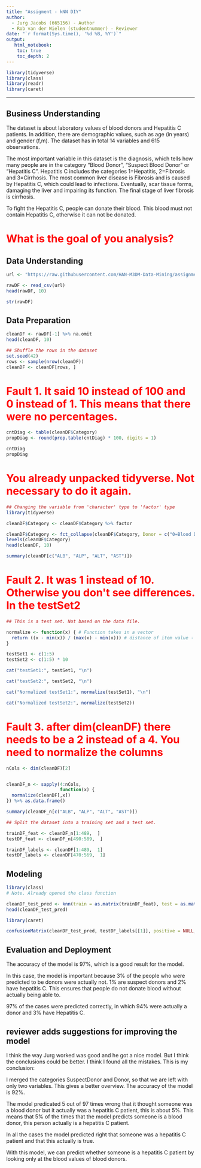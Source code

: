 ```yaml
---
title: "Assigment - kNN DIY"
author:
  - Jurg Jacobs (665156) - Author
  - Rob van der Wielen (studentnummer) - Reviewer
date: "`r format(Sys.time(), '%d %B, %Y')`"
output:
   html_notebook:
    toc: true
    toc_depth: 2
---
```



```r
library(tidyverse)
library(class)
library(readr)
library(caret)
```

---

## Business Understanding
The dataset is about laboratory values of blood donors and Hepatitis C patients. In addition, there are demographic values, such as age (in years) and gender (f,m). The dataset has in total 14 variables and 615 observations. 

The most important variable in this dataset is the diagnosis, which tells how many people are in the category "Blood Donor", "Suspect Blood Donor" or "Hepatitis C". Hepatitis C includes the categories 1=Hepatitis, 2=Fibrosis and 3=Cirrhosis. The most common liver disease is Fibrosis and is caused by Hepatitis C, which could lead to infections. Eventually, scar tissue forms, damaging the liver and impairing its function. The final stage of liver fibrosis is cirrhosis. 

To fight the Hepatitis C, people can donate their blood. This blood must not contain Hepatitis C, otherwise it can not be donated. 



<body>
  <h1 style="color:#FF0000";>What is the goal of you analysis?</h1>
</body>

## Data Understanding
```r

url <- "https://raw.githubusercontent.com/HAN-M3DM-Data-Mining/assignments/master/datasets/KNN-hcvdat0.csv"

rawDF <- read_csv(url)
head(rawDF, 10)

str(rawDF)
```


## Data Preparation
```r
cleanDF <- rawDF[-1] %>% na.omit
head(cleanDF, 10)

## Shuffle the rows in the dataset
set.seed(42)
rows <- sample(nrow(cleanDF))
cleanDF <- cleanDF[rows, ]

```

 <body>
 <h1 style="color:#FF0000";> Fault 1. It said 10 instead of 100 and 0 instead of 1. This means that there were no percentages.</h1>
 </body>

```r
cntDiag <- table(cleanDF$Category)
propDiag <- round(prop.table(cntDiag) * 100, digits = 1)

cntDiag
propDiag
```

 <body>
 <h1 style="color:#FF0000";> You already unpacked tidyverse. Not necessary to do it again.</h1>
 </body>
 
```r
## Changing the variable from 'character' type to 'factor' type
library(tidyverse)

cleanDF$Category <- cleanDF$Category %>% factor

cleanDF$Category <- fct_collapse(cleanDF$Category, Donor = c("0=Blood Donor", "0s=suspect Blood Donor"), HepatitisC = c("1=Hepatitis", "2=Fibrosis", "3=Cirrhosis"))
levels(cleanDF$Category)
head(cleanDF, 10)

summary(cleanDF[c("ALB", "ALP", "ALT", "AST")])
```

 <body>
 <h1 style="color:#FF0000";> Fault 2. It was 1 instead of 10. Otherwise you don't see differences. In the testSet2</h1>
 </body>
 
 
 
```r
## This is a test set. Not based on the data file. 

normalize <- function(x) { # Function takes in a vector
  return ((x - min(x)) / (max(x) - min(x))) # distance of item value - minimum vector value divided by the range of all vector values
}

testSet1 <- c(1:5)
testSet2 <- c(1:5) * 10

cat("testSet1:", testSet1, "\n")

cat("testSet2:", testSet2, "\n")

cat("Normalized testSet1:", normalize(testSet1), "\n")

cat("Normalized testSet2:", normalize(testSet2))
```
  <body>
 <h1 style="color:#FF0000";> Fault 3. after dim(cleanDF) there needs to be a 2 instead of a 4. You need to normalize the columns</h1>
 </body>

```r
nCols <- dim(cleanDF)[2]


cleanDF_n <- sapply(4:nCols,
                    function(x) {
  normalize(cleanDF[,x])
}) %>% as.data.frame()

summary(cleanDF_n[c("ALB", "ALP", "ALT", "AST")])
```

```r
## Split the dataset into a training set and a test set.

trainDF_feat <- cleanDF_n[1:489,  ]
testDF_feat <- cleanDF_n[490:589,  ]

trainDF_labels <- cleanDF[1:489,  1]
testDF_labels <- cleanDF[470:569,  1]
```

## Modeling
```r
library(class)
# Note. Already opened the class function

cleanDF_test_pred <- knn(train = as.matrix(trainDF_feat), test = as.matrix(testDF_feat), cl = as.matrix(trainDF_labels), k = 11)
head(cleanDF_test_pred)
```

```r
library(caret)

confusionMatrix(cleanDF_test_pred, testDF_labels[[1]], positive = NULL, dnn = c("Prediction", "True"))
```


## Evaluation and Deployment
The accuracy of the model is 97%, which is a good result for the model. 

In this case, the model is important because 3% of the people who were predicted to be donors were actually not. 1% are suspect donors and 2% have hepatitis C. This ensures that people do not donate blood without actually being able to. 

97% of the cases were predicted correctly, in which 94% were actually a donor and 3% have Hepatitis C. 

## reviewer adds suggestions for improving the model
I think the way Jurg worked was good and he got a nice model. But I think the conclusions could be better. I think I found all the mistakes. This is my conclusion: 

I merged the categories SuspectDonor and Donor, so that we are left with only two variables. This gives a better overview. The accuracy of the model is 92%. 

The model predicated 5 out of 97 times wrong that it thought someone was a blood donor but it actually was a hepatitis C patient, this is about 5%. This means that 5% of the times that the model predicts someone is a blood donor, this person actually is a hepatitis C patient. 

In all the cases the model predicted right that someone was a hepatitis C patient and that this actually is true. 

With this model, we can predict whether someone is a hepatitis C patient by looking only at the blood values of blood donors.